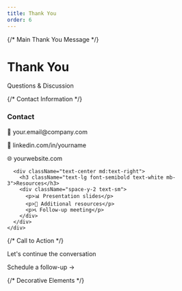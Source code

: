 ```yaml
---
title: Thank You
order: 6
---
```


<div className="h-full flex flex-col justify-center items-center text-center relative px-16 py-12">
  {/* Main Thank You Message */}
  <div className="mb-16">
    <h1 className="text-7xl md:text-8xl lg:text-9xl font-bold text-white mb-8 leading-tight">
      Thank You
    </h1>
    <div className="h-2 w-32 bg-blue-500 mx-auto mb-8"></div>
    <p className="text-2xl md:text-3xl text-gray-300 font-light mb-12">
      Questions & Discussion
    </p>
  </div>

  {/* Contact Information */}
  <div className="bg-gray-800 bg-opacity-50 rounded-3xl p-8 border border-gray-700 max-w-2xl mx-auto mb-8">
    <div className="grid grid-cols-1 md:grid-cols-2 gap-6 text-gray-200">
      <div className="text-center md:text-left">
        <h3 className="text-lg font-semibold text-white mb-3">Contact</h3>
        <div className="space-y-2 text-sm">
          <p className="flex items-center justify-center md:justify-start">
            <span className="w-4 h-4 mr-2">📧</span>
            your.email@company.com
          </p>
          <p className="flex items-center justify-center md:justify-start">
            <span className="w-4 h-4 mr-2">🔗</span>
            linkedin.com/in/yourname
          </p>
          <p className="flex items-center justify-center md:justify-start">
            <span className="w-4 h-4 mr-2">🌐</span>
            yourwebsite.com
          </p>
        </div>
      </div>
      
      <div className="text-center md:text-right">
        <h3 className="text-lg font-semibold text-white mb-3">Resources</h3>
        <div className="space-y-2 text-sm">
          <p>📊 Presentation slides</p>
          <p>📄 Additional resources</p>
          <p>📞 Follow-up meeting</p>
        </div>
      </div>
    </div>
  </div>

  {/* Call to Action */}
  <div className="text-center">
    <p className="text-lg text-gray-400 mb-4">
      Let's continue the conversation
    </p>
    <div className="inline-flex items-center px-6 py-3 bg-blue-500 bg-opacity-20 rounded-full border border-blue-500 border-opacity-50">
      <p className="text-blue-300 font-medium">Schedule a follow-up →</p>
    </div>
  </div>

  {/* Decorative Elements */}
  <div className="absolute top-8 left-8 w-20 h-20 border-2 border-blue-500 border-opacity-10 rounded-full"></div>
  <div className="absolute top-12 right-12 w-16 h-16 bg-blue-500 bg-opacity-5 rounded-2xl"></div>
  <div className="absolute bottom-8 left-1/2 transform -translate-x-1/2 w-24 h-1 bg-blue-500 bg-opacity-30 rounded-full"></div>
</div>
